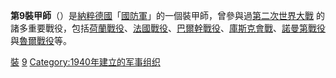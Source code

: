 {{Infobox military unit
|unit_name=第9裝甲師<br>9. Panzer-Division
|image=[[File:9th_Panzer_Division_logo_3.svg|120px]]
|caption=
|country={{flag|Nazi Germany}}
|allegiance=
|type=[[師_(軍隊)|師]]
|branch=[[納粹德國陸軍|陸軍]]
|dates=1940年1月3日 – 1945年5月8日
|specialization=[[裝甲兵|裝甲兵]]
|command_structure=
|size=
|current_commander=
|garrison=第17軍區：[[維也納|維也納]]
|ceremonial_chief=
|nickname=
|motto=
|colors=
|march=
|mascot=
|battles=[[第二次世界大戰|第二次世界大戰]]
|notable_commanders=
|anniversaries=
}}

'''第9裝甲師'''（{{lang-de|'''9. Panzer-Division'''}}）是[[納粹德國|納粹德國]]「[[德國國防軍|國防軍]]」的一個裝甲師，曾參與過[[第二次世界大戰|第二次世界大戰]] 的諸多重要戰役，包括[[荷蘭戰役|荷蘭戰役]]、[[法國戰役|法國戰役]]、[[巴爾幹戰役|巴爾幹戰役]]、[[庫斯克會戰|庫斯克會戰]]、[[諾曼第戰役|諾曼第戰役]]與[[魯爾戰役|魯爾戰役]]等。
{{德國國防軍裝甲師}}
{{Authority control}}
[[Category:德國國防軍的師級單位|裝]]
[[Category:德國裝甲部隊|9]]
[[Category:1940年建立的军事组织|Category:1940年建立的军事组织]]